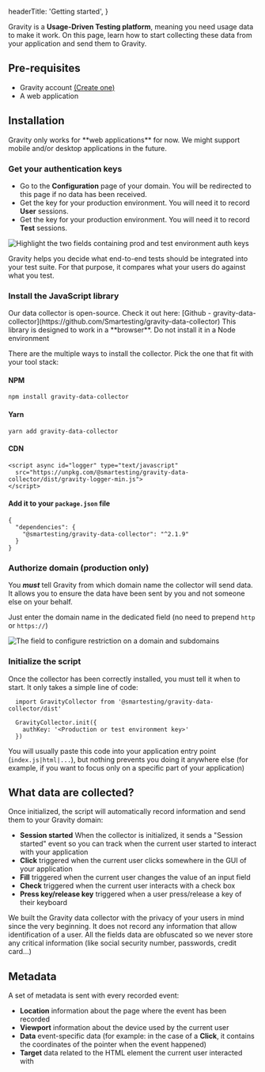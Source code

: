 
  headerTitle: 'Getting started',
}

Gravity is a **Usage-Driven Testing platform**, meaning you need usage data to make it work. On this page, learn how to start collecting these data from your application and send them to Gravity.

## Pre-requisites

- Gravity account [(Create one)](https://app.gravity-testing.com/register)
- A web application

## Installation

<Alert type={AlertType.warning} title="Compatibilities">
  Gravity only works for **web applications** for now. We might support mobile and/or desktop applications in the future.
</Alert>

### Get your authentication keys

- Go to the **Configuration** page of your domain. You will be redirected to this page if no data has been received.
- Get the key for your production environment. You will need it to record **User** sessions.
- Get the key for your production environment. You will need it to record **Test** sessions.

<Image
    src={authKeys}
    alt="Highlight the two fields containing prod and test environment auth keys"
  />

<Alert type={AlertType.info} title="Why two keys?">
  Gravity helps you decide what end-to-end tests should be integrated into your test suite. For that purpose, it compares what your users do against what you test.
</Alert>

### Install the JavaScript library

<Alert type={AlertType.info}>
  Our data collector is open-source.
  Check it out here: [Github - gravity-data-collector](https://github.com/Smartesting/gravity-data-collector)
</Alert>

<Alert type={AlertType.warning} title="Browser only">
  This library is designed to work in a **browser**. Do not install it in a Node environment
</Alert>

There are the multiple ways to install the collector. Pick the one that fit with your tool stack:

#### NPM
```
npm install gravity-data-collector
```

#### Yarn
```
yarn add gravity-data-collector
```

#### CDN
```
<script async id="logger" type="text/javascript"
  src="https://unpkg.com/@smartesting/gravity-data-collector/dist/gravity-logger-min.js">
</script>
```

#### Add it to your ```package.json``` file
```
{
  "dependencies": {
    "@smartesting/gravity-data-collector": "^2.1.9"
  }
}
```


### Authorize domain (production only)

You ***must*** tell Gravity from which domain name the collector will send data. It allows you to ensure the data have been sent by you and not someone else on your behalf.

Just enter the domain name in the dedicated field (no need to prepend ```http``` or ```https://```)

<Image
    src={configDomain}
    alt="The field to configure restriction on a domain and subdomains"
  />

### Initialize the script

Once the collector has been correctly installed, you must tell it when to start. It only takes
a simple line of code:

```
  import GravityCollector from '@smartesting/gravity-data-collector/dist'

  GravityCollector.init({
    authKey: '<Production or test environment key>'
  })
```

You will usually paste this code into your application entry point (```index.js|html|...```), but nothing prevents you doing it anywhere else (for example, if you want to focus only on a specific part of your application)

## What data are collected?

Once initialized, the script will automatically record information and send them to your Gravity domain:

- **Session started** When the collector is initialized, it sends a "Session started" event so you can track when the current user started to interact with your application
- **Click** triggered when the current user clicks somewhere in the GUI of your application
- **Fill** triggered when the current user changes the value of an input field
- **Check** triggered when the current user interacts with a check box
- **Press key/release key** triggered when a user press/release a key of their keyboard


<Alert type={AlertType.info} title="Privacy & GDPR compliance">
  We built the Gravity data collector with the privacy of your users in mind since the very beginning.
  It does not record any information that allow identification of a user.
  All the fields data are obfuscated so we never store any critical information (like social security number, passwords, credit card...)
</Alert>

## Metadata

A set of metadata is sent with every recorded event:

- **Location** information about the page where the event has been recorded
- **Viewport** information about the device used by the current user
- **Data** event-specific data (for example: in the case of a **Click**, it contains the coordinates of the pointer when the event happened)
- **Target** data related to the HTML element the current user interacted with


